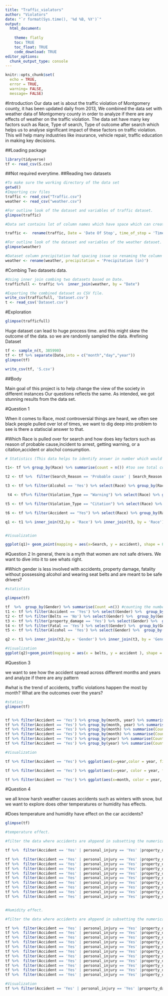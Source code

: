 ---
title: "Traffic_violators"
author: "Violators"
date: "`r format(Sys.time(), '%d %B, %Y')`" 
output: 
  html_document:
    
    theme: flatly
    toc: TRUE
    toc_float: TRUE
    code_download: TRUE
editor_options: 
  chunk_output_type: console
---

```{r setup, include=FALSE, cache = F}
knitr::opts_chunk$set(
  echo = TRUE,
  error = TRUE,
  warning= FALSE,
  message= FALSE)
```

#Introduction
Our data set is about the traffic violation of Montgomery county, it has been updated daily from 2013, We combined the data set with weather data of Montgomery county in order to analyze if there are any effects of weather on the traffic violation. 
The data set have many key factors such as Race, Type of search, Type of outcome after search which helps us to analyse significant impact of these factors on traffic violation. This will help many industries like insurance, vehicle repair, traffic education in making key decisions.

##Loading package
```{r}
library(tidyverse)
tf <- read_csv(S.csv)
```

##Not required everytime.
##Reading two datasets
```{r}
#To make sure the working directory of the data set
getwd()
#Importing csv files
traffic <- read_csv("Traffic.csv")
weather <- read_csv("weather.csv")
```

```{r}
#For outline look of the dataset and variables of traffic dataset.
glimpse(traffic)

#Data set contains lot of column names which have space which can create complexity in manipulation and visualization so renaming the data set traffic columns using rename function as part of data preparation

traffic <-  rename(traffic, Date = 'Date Of Stop', time_of_stop = 'Time Of Stop', personal_injury = 'Personal Injury', property_damage = 'Property Damage', commercial_license = 'Commercial License', Commercial_Vehicle = 'Commercial Vehicle', Work_Zone ='Work Zone', Search_Conducted = 'Search Conducted', Search_Disposition = 'Search Disposition', Search_Outcome = 'Search Outcome', Search_Reason = 'Search Reason', Search_Reason_Stop = 'Search Reason For Stop', Search_Type ='Search Type', Search_Arrest_r = 'Search Arrest Reason', Violation_Type ='Violation Type', Contributed_Accident='Contributed To Accident', Driver_City = 'Driver City', Driver_State = 'Driver State', DL_State = 'DL State', Arrest_Type = 'Arrest Type')

#For outline look of the dataset and variables of the weather dataset.
glimpse(weather)

#Dataset column precipitation had spacing issue so renaming the column using rename function as part of data preparation.
weather <- rename(weather, precipitation = 'Precipitation (in)')
```

#Combing Two datasets data.
```{r}
#Using inner join combing two datasets based on Date. 
trafficfull <- traffic %>%  inner_join(weather, by = "Date")

#Exporting the combined dataset as CSV file.
write_csv(trafficfull, 'Dataset.csv')
t <- read_csv('Dataset.csv')
```


#Exploration 
```{r}
glimpse(trafficfull)
```

Huge dataset can lead to huge process time. and this might skew the outcome of the data. so  we are randomly sampled the data.
#refining Dataset
```{r}

tf <- sample_n(t, 385990)
tf <- tf %>% separate(Date,into = c("month","day","year"))
glimpse(tf)

write_csv(tf, 'S.csv')
```


##Body

Main goal of this project is to help change the view of the society in different instances Our questions reflects the same. As intended, we got stunning results from the data set.

#Question 1

When it comes to Race, most controversial things are heard, we often see black people pulled over lot of times, we want to dig deep into problem to see is there a statiscial answer to that.

#Which Race is pulled over for search and how does key factors such as reason of probable cause,incident to arrest, getting warning, or a citation,accident or alochol consumption.

```{r}

# Statistics (This data helps to identify answer in number which would help to bring out the clear view )

t1<- tf %>% group_by(Race) %>% summarise(count = n()) #too see total count of cases

t2 <- tf %>%  filter(Search_Reason == 'Probable cause' | Search_Reason == 'Incident to Arrest' ) %>% select(Race) %>%  group_by(Race) %>% summarise(Search = n())  #filter the only one which are probable cause or incident to arrest and counting total

t3 <- tf %>% filter(Alcohol == 'Yes') %>% select(Race) %>% group_by(Race) %>% summarise(Alcohol= n()) #filter cases which possessed alcohol.and counting total

 t4 <- tf%>% filter(Violation_Type == "Warning") %>% select(Race) %>% group_by(Race) %>% summarise(Warning = n()) # filter cases which got a warning and counting total

t5 <- tf %>% filter(Violation_Type == "Citation") %>% select(Race) %>% group_by(Race) %>% summarise(citation = n()) # filtering cases which got ticket or citation and counting total

t6 <- tf %>% filter(Accident == "Yes") %>% select(Race) %>% group_by(Race) %>% summarise(accident = n()) #filtering cases which involved in a accident and counting total

q1 <- t1 %>% inner_join(t2,by = 'Race') %>% inner_join(t3, by = 'Race') %>%  inner_join(t4, by = 'Race') %>% inner_join(t5, by = 'Race') %>% inner_join(t6, by = 'Race')  #Combine the data into table for visualization 


#Visualization

ggplot(q1)+ geom_point(mapping = aes(x=Search, y = accident), shape = 8, size = 2) + geom_point(mapping =  aes(x = Search, y =citation,  color = Alcohol ), shape = 15,  size = 3)+geom_point(mapping =  aes(x = Search, y =Warning),shape = 17, size = 3) + facet_grid(~ Race) # add layers of scatter plots and shape to determine which point showing right factor value while color is used alchol to view how many cases poses.


```

#Question 2
In general, there is a myth that women are not safe drivers. We want to dive into it to see whats right. 

#Which gender is less involved with accidents, property damage, fatality without  possessing alcohol and wearing seat belts and are meant to be safe drivers?



```{r}
#statistics

glimpse(tf)

tf  %>%  group_by(Gender) %>% summarise(Count =n()) #counting the number of cases
t1 <- tf %>% filter(Accident == 'Yes') %>% select(Gender) %>%  group_by(Gender) %>% summarise(accident =n()) #counting of number people involved in accidents. 
t2 <- tf %>% filter(Belts == 'No') %>% select(Gender) %>%  group_by(Gender) %>% summarise(belts =n()) #counting of number people wore seat belts.  
t3 <- tf %>% filter(property_damage == 'Yes') %>% select(Gender) %>%  group_by(Gender) %>% summarise(property =n()) #counting of number people involved in property damage.  
t4 <- tf %>% filter(Fatal == 'Yes') %>% select(Gender) %>%  group_by(Gender) %>% summarise(fatal =n()) #counting of number people involved in fatality 
t5 <- tf %>% filter(Alcohol == 'Yes') %>% select(Gender) %>%  group_by(Gender) %>% summarise(alcohol =n()) #counting of number people possessed alcohol and driving.. 

q2 <- t1 %>% inner_join(t2,by = 'Gender') %>% inner_join(t3, by = 'Gender') %>%  inner_join(t4, by = 'Gender') %>% inner_join(t5, by = 'Gender') #Combing the output into a table for visualization using inner joint.

#Visualization
ggplot(q2)+geom_point(mapping = aes(x = belts, y = accident ), shape = 18 ,size =3 ,color ='#FC4E07') + geom_point(mapping = aes(x = belts, y = property), shape =17, size =2) + geom_point(mapping = aes(x = belts, y = fatal), size =2)+  geom_point(mapping = aes(x = belts, y = alcohol), shape = 15, size = 2.5, color ='#0000FF' )+facet_wrap(~Gender)# add layers of scatter plots and shape to determine which point showing right factor value.
```

#Question 3

we want to see how the accident spread across different months and years and analyze if there are any pattern

#what is the trend of accidents, traffic violations happen the most by month? What are the outcomes over the years?

```{r}
#statics
glimpse(tf)


tf %>% filter(Accident == 'Yes') %>% group_by(month, year) %>% summarise(Count =n())  %>% arrange(desc(Count)) #shows data for each month and year desc order
tf %>% filter(Accident == 'Yes') %>% group_by(month, year) %>% summarise(Count =n())  %>% arrange(Count)#shows data for each month and year asc order
tf %>% filter(Accident == 'Yes') %>% group_by(month) %>% summarise(Count =n())  %>% arrange(Count)#shows data for each month 
tf %>% filter(Accident == 'Yes') %>% group_by(month) %>% summarise(Count =n())  %>% arrange(desc(Count))#shows data for each month desc order
tf %>% filter(Accident == 'Yes') %>% group_by(year) %>% summarise(Count =n())  %>% arrange(Count)#shows data for each year  order
tf %>% filter(Accident == 'Yes') %>% group_by(year) %>% summarise(Count =n())  %>% arrange(desc(Count))#shows data for each year desc order

#Visualization

tf %>% filter(Accident == 'Yes') %>% ggplot(aes(x=year,color = year, fill = year))+geom_bar() + facet_wrap(~month) #helps to see trend of each year and each month.

tf %>% filter(Accident == 'Yes') %>% ggplot(aes(x=year, color = year, fill = year))+geom_bar() #helps to see each year trends

tf %>% filter(Accident == 'Yes') %>% ggplot(aes(x=month, color = year, fill = year))+geom_bar() # helps to which months have huge impact

```

#Question 4

we all know harsh weather causes accidents such as winters with snow, but we want to explore does other temperatures or humidity has effects.

#Does temperature and humidity have effect on the car accidents?

```{r}
glimpse(tf)

#temperature effect.

#filter the data where accidents are ahppend in subsetting the numerical temperature into group.

tf %>%  filter(Accident == 'Yes' | personal_injury == 'Yes' |property_damage == 'Yes' | Fatal == 'Yes') %>% select(  Avg_temp )   %>%  summarise(min(Avg_temp))

tf %>%  filter(Accident == 'Yes' | personal_injury == 'Yes' |property_damage == 'Yes' | Fatal == 'Yes') %>% select(  Avg_temp )  %>% filter(Avg_temp <=10 & 1 <= Avg_temp ) %>%  summarise(count = n())
tf %>%  filter(Accident == 'Yes' | personal_injury == 'Yes' |property_damage == 'Yes' | Fatal == 'Yes') %>% select(  Avg_temp )  %>% filter(Avg_temp <=20 & 11 <= Avg_temp ) %>%  summarise(count = n())
tf %>%  filter(Accident == 'Yes' | personal_injury == 'Yes' |property_damage == 'Yes' | Fatal == 'Yes') %>% select(  Avg_temp )  %>% filter(Avg_temp <=30 & 21 <= Avg_temp ) %>%  summarise(count = n())
tf %>%  filter(Accident == 'Yes' | personal_injury == 'Yes' |property_damage == 'Yes' | Fatal == 'Yes') %>% select(  Avg_temp )  %>% filter(Avg_temp <=40 & 31 <= Avg_temp ) %>%  summarise(count = n())
tf %>%  filter(Accident == 'Yes' | personal_injury == 'Yes' |property_damage == 'Yes' | Fatal == 'Yes') %>% select(  Avg_temp )  %>% filter(Avg_temp <=50 & 41 <= Avg_temp ) %>%  summarise(count = n())
tf %>%  filter(Accident == 'Yes' | personal_injury == 'Yes' |property_damage == 'Yes' | Fatal == 'Yes') %>% select(  Avg_temp )  %>% filter(Avg_temp <=60 & 51 <= Avg_temp ) %>%  summarise(count = n())
tf %>%  filter(Accident == 'Yes' | personal_injury == 'Yes' |property_damage == 'Yes' | Fatal == 'Yes') %>% select(  Avg_temp )  %>% filter(Avg_temp <=70 & 61 <= Avg_temp ) %>%  summarise(count = n())
tf %>%  filter(Accident == 'Yes' | personal_injury == 'Yes' |property_damage == 'Yes' | Fatal == 'Yes') %>% select(  Avg_temp )  %>% filter(Avg_temp <=80 & 71 <= Avg_temp ) %>%  summarise(count = n())
tf %>%  filter(Accident == 'Yes' | personal_injury == 'Yes' |property_damage == 'Yes' | Fatal == 'Yes') %>% select(  Avg_temp )  %>% filter(Avg_temp <=90 & 81 <= Avg_temp ) %>%  summarise(count = n())


#Humidity effect.

#filter the data where accidents are ahppend in subsetting the numerical temperature into group.

tf %>%  filter(Accident == 'Yes' | personal_injury == 'Yes' |property_damage == 'Yes' | Fatal == 'Yes') %>% select(  Avg_hum )   %>%  summarise(max(Avg_hum))
tf %>%  filter(Accident == 'Yes' | personal_injury == 'Yes' |property_damage == 'Yes' | Fatal == 'Yes') %>% select(  Avg_hum )  %>% filter(Avg_hum <=10 & 1 <= Avg_hum ) %>%  summarise(count = n())
tf %>%  filter(Accident == 'Yes' | personal_injury == 'Yes' |property_damage == 'Yes' | Fatal == 'Yes') %>% select(  Avg_hum )  %>% filter(Avg_hum <=20 & 11 <= Avg_hum ) %>%  summarise(count = n())
tf %>%  filter(Accident == 'Yes' | personal_injury == 'Yes' |property_damage == 'Yes' | Fatal == 'Yes') %>% select(  Avg_hum )  %>% filter(Avg_hum <=30 & 21 <= Avg_hum ) %>%  summarise(count = n())
tf %>%  filter(Accident == 'Yes' | personal_injury == 'Yes' |property_damage == 'Yes' | Fatal == 'Yes') %>% select(  Avg_hum )  %>% filter(Avg_hum <=40 & 31 <= Avg_hum ) %>%  summarise(count = n())
tf %>%  filter(Accident == 'Yes' | personal_injury == 'Yes' |property_damage == 'Yes' | Fatal == 'Yes') %>% select(  Avg_hum )  %>% filter(Avg_hum <=50 & 41 <= Avg_hum ) %>%  summarise(count = n())
tf %>%  filter(Accident == 'Yes' | personal_injury == 'Yes' |property_damage == 'Yes' | Fatal == 'Yes') %>% select(  Avg_hum )  %>% filter(Avg_hum <=60 & 51 <= Avg_hum ) %>%  summarise(count = n())
tf %>%  filter(Accident == 'Yes' | personal_injury == 'Yes' |property_damage == 'Yes' | Fatal == 'Yes') %>% select(  Avg_hum )  %>% filter(Avg_hum <=70 & 61 <= Avg_hum ) %>%  summarise(count = n())
tf %>%  filter(Accident == 'Yes' | personal_injury == 'Yes' |property_damage == 'Yes' | Fatal == 'Yes') %>% select(  Avg_hum )  %>% filter(Avg_hum <=80 & 71 <= Avg_hum ) %>%  summarise(count = n())
tf %>%  filter(Accident == 'Yes' | personal_injury == 'Yes' |property_damage == 'Yes' | Fatal == 'Yes') %>% select(  Avg_hum )  %>% filter(Avg_hum <=90 & 81 <= Avg_hum ) %>%  summarise(count = n())
tf %>%  filter(Accident == 'Yes' | personal_injury == 'Yes' |property_damage == 'Yes' | Fatal == 'Yes') %>% select(  Avg_hum )  %>% filter(Avg_hum <=100 & 91 <= Avg_hum ) %>%  summarise(count = n())

#Visualization
tf %>% filter(Accident == 'Yes' | personal_injury == 'Yes' |property_damage == 'Yes' | Fatal == 'Yes') %>% ggplot(aes(x=Avg_temp , fill = "Temperature") )+geom_bar() + geom_bar(mapping =  aes(x=Avg_hum, fill = "Humidity" )) # two bars were used to show the relation between the factors and accidents.

```


